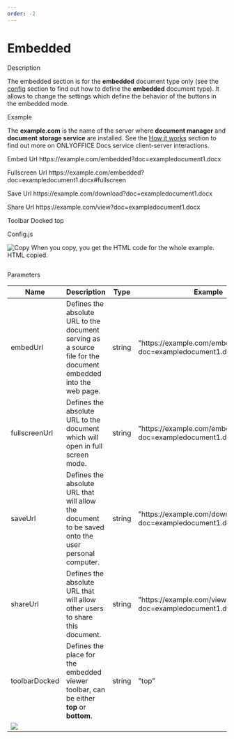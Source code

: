 ```yaml
---
order: -2
---
```

# [](/editors/config/editor)Embedded

Description

The embedded section is for the **embedded** document type only (see the [config](/editors/config/#type) section to find out how to define the **embedded** document type). It allows to change the settings which define the behavior of the buttons in the embedded mode.

Example

The **example.com** is the name of the server where **document manager** and **document storage service** are installed. See the [How it works](/editors/howitworks) section to find out more on ONLYOFFICE Docs service client-server interactions.

Embed Url https\://example.com/embedded?doc=exampledocument1.docx

Fullscreen Url https\://example.com/embedded?doc=exampledocument1.docx#fullscreen

Save Url https\://example.com/download?doc=exampledocument1.docx

Share Url https\://example.com/view?doc=exampledocument1.docx

Toolbar Docked top

Config.js

![Copy](/content/img/copy-content.svg) When you copy, you get the HTML code for the whole example. HTML copied.

```
```

Parameters

| Name                                  | Description                                                                                                    | Type   | Example                                                              |
| ------------------------------------- | -------------------------------------------------------------------------------------------------------------- | ------ | -------------------------------------------------------------------- |
| embedUrl                              | Defines the absolute URL to the document serving as a source file for the document embedded into the web page. | string | "https\://example.com/embedded?doc=exampledocument1.docx"            |
| fullscreenUrl                         | Defines the absolute URL to the document which will open in full screen mode.                                  | string | "https\://example.com/embedded?doc=exampledocument1.docx#fullscreen" |
| saveUrl                               | Defines the absolute URL that will allow the document to be saved onto the user personal computer.             | string | "https\://example.com/download?doc=exampledocument1.docx"            |
| shareUrl                              | Defines the absolute URL that will allow other users to share this document.                                   | string | "https\://example.com/view?doc=exampledocument1.docx"                |
| toolbarDocked                         | Defines the place for the embedded viewer toolbar, can be either **top** or **bottom**.                        | string | "top"                                                                |
| ![](/content/img/editor/embedded.png) |                                                                                                                |        |                                                                      |
